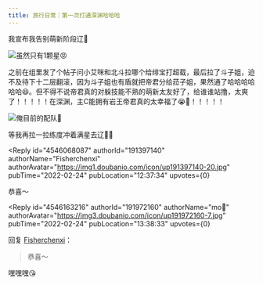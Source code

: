 ```yaml
---
title: 旅行日常｜第一次打通深渊哈哈哈
---
```



<Forum groupName="原神" groupUrl="https://www.douban.com/group/genshin/" archivedAt="2025-05-16T16:45:04.223Z">
  <Post
    id="260860769"
    title="旅行日常｜第一次打通深渊哈哈哈"
    url="https://www.douban.com/group/topic/260860769/?_spm_id=MTkxOTcyMTYw"
    pubTime="2022-02-24"
    highlightUserId="191397140"
  >
我宣布我告别萌新阶段辽😬

![虽然只有1颗星😡](https://img2.doubanio.com/view/group_topic/l/public/p530515801.webp)

之前在组里发了个帖子问小艾咪和北斗拉哪个给绯宝打超载，最后拉了斗子姐，迫不及待下十二层翻滚，因为斗子姐也有盾就把帝君分给菈子姐，果然通了哈哈哈哈哈哈😆。但不得不说帝君真的对躲技能不熟的萌新太友好了，给谁谁站撸，太爽了！！！！！在深渊，主C能拥有岩王帝君真的太幸福了😭🥰！！！！！

![俺目前的配队🥰](https://img3.doubanio.com/view/group_topic/l/public/p530556203.webp)

等我再拉一拉练度冲着满星去辽💪🏻

<Reply
  id="4546068087"
  authorId="191397140"
  authorName="Fisherchenxi"
  authorAvatar="https://img1.doubanio.com/icon/up191397140-20.jpg"
  pubTime="2022-02-24"
  pubLocation="12:37:34"
  upvotes={0}
>
恭喜～
</Reply>

<Reply
  id="4546163216"
  authorId="191972160"
  authorName="mo🐠"
  authorAvatar="https://img3.doubanio.com/icon/up191972160-7.jpg"
  pubTime="2022-02-24"
  pubLocation="13:38:33"
  upvotes={0}
>
回复 [Fisherchenxi](https://www.douban.com/people/191397140/)：
 > 恭喜～

嘿嘿嘿😘
</Reply>
  </Post>
</Forum>
